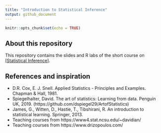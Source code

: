 ```yaml
---
title: "Introduction to Statistical Inference"
output: github_document
---
```


```r
knitr::opts_chunk$set(echo = TRUE)
```

## About this repository

This repository contains the slides and R labs of the short course on   [[Statistical Inference](https://doctorat.upc.edu/ca/shared/formacio-transversal/introduction-to-statistical-inference.pdf)].

## References and inspiration

- D.R. Cox, E. J. Snell. Applied Statistics - Principles and Examples.
Chapman & Hall, 1981.
- Spiegelhalter, David. The art of statistics: Learning from data. Penguin UK, 2019. (https://github.com/dspiegel29/ArtofStatistics)
- James, G., Witten, D., Hastie, T., Tibshirani, R. An introduction to
statistical learning. Springer, 2013.
- Teaching courses from https://www4.stat.ncsu.edu/~davidian/
- Teaching courses from https://www.drizopoulos.com/ 

